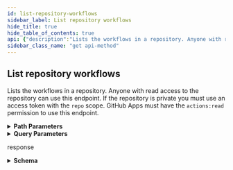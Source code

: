 ```yaml
---
id: list-repository-workflows
sidebar_label: List repository workflows
hide_title: true
hide_table_of_contents: true
api: {"description":"Lists the workflows in a repository. Anyone with read access to the repository can use this endpoint. If the repository is private you must use an access token with the `repo` scope. GitHub Apps must have the `actions:read` permission to use this endpoint.","externalDocs":{"description":"API method documentation","url":"https://docs.github.com/rest/reference/actions#list-repository-workflows"},"operationId":"actions/list-repo-workflows","parameters":[{"in":"path","name":"owner","required":true,"schema":{"type":"string"}},{"in":"path","name":"repo","required":true,"schema":{"type":"string"}},{"description":"Results per page (max 100).","in":"query","name":"per_page","schema":{"default":30,"type":"integer"}},{"description":"Page number of the results to fetch.","in":"query","name":"page","schema":{"default":1,"type":"integer"}}],"responses":{"200":{"content":{"application/json":{"examples":{"default":{"value":{"total_count":2,"workflows":[{"badge_url":"https://github.com/octo-org/octo-repo/workflows/CI/badge.svg","created_at":"2020-01-09T07:48:37.000Z","html_url":"https://github.com/octo-org/octo-repo/blob/master/.github/workflows/161335","id":161335,"name":"CI","node_id":"MDg6V29ya2Zsb3cxNjEzMzU=","path":".github/workflows/blank.yaml","state":"active","updated_at":"2020-01-09T07:50:21.000Z","url":"https://api.github.com/repos/octo-org/octo-repo/actions/workflows/161335"},{"badge_url":"https://github.com/octo-org/octo-repo/workflows/Linter/badge.svg","created_at":"2020-01-09T07:48:37.000Z","html_url":"https://github.com/octo-org/octo-repo/blob/master/.github/workflows/269289","id":269289,"name":"Linter","node_id":"MDE4OldvcmtmbG93IFNlY29uZGFyeTI2OTI4OQ==","path":".github/workflows/linter.yaml","state":"active","updated_at":"2020-01-09T07:50:21.000Z","url":"https://api.github.com/repos/octo-org/octo-repo/actions/workflows/269289"}]}}},"schema":{"properties":{"total_count":{"type":"integer"},"workflows":{"items":{"description":"A GitHub Actions workflow","properties":{"badge_url":{"example":"https://github.com/actions/setup-ruby/workflows/CI/badge.svg","type":"string"},"created_at":{"example":"2019-12-06T14:20:20.000Z","format":"date-time","type":"string"},"deleted_at":{"example":"2019-12-06T14:20:20.000Z","format":"date-time","type":"string"},"html_url":{"example":"https://github.com/actions/setup-ruby/blob/master/.github/workflows/ruby.yaml","type":"string"},"id":{"example":5,"type":"integer"},"name":{"example":"CI","type":"string"},"node_id":{"example":"MDg6V29ya2Zsb3cxMg==","type":"string"},"path":{"example":"ruby.yaml","type":"string"},"state":{"enum":["active","deleted"],"example":"active","type":"string"},"updated_at":{"example":"2019-12-06T14:20:20.000Z","format":"date-time","type":"string"},"url":{"example":"https://api.github.com/repos/actions/setup-ruby/workflows/5","type":"string"}},"required":["id","node_id","name","path","state","url","html_url","badge_url","created_at","updated_at"],"title":"Workflow","type":"object"},"type":"array"}},"required":["total_count","workflows"],"type":"object"}}},"description":"response","headers":{"Link":{"example":"<https://api.github.com/resource?page=2>; rel=\"next\", <https://api.github.com/resource?page=5>; rel=\"last\"","schema":{"type":"string"}}}}},"tags":["actions"],"x-github":{"category":"actions","enabledForGitHubApps":true,"githubCloudOnly":false,"previews":[],"subcategory":"workflows"},"method":"get","path":"/repos/{owner}/{repo}/actions/workflows","servers":[{"url":"https://api.github.com"}],"info":{"contact":{"name":"Support","url":"https://support.github.com/contact"},"description":"GitHub's v3 REST API.","license":{"name":"MIT","url":"https://spdx.org/licenses/MIT"},"termsOfService":"https://docs.github.com/articles/github-terms-of-service","title":"GitHub v3 REST API","version":"1.1.4","x-apisguru-categories":["collaboration","developer_tools"],"x-logo":{"url":"https://twitter.com/github/profile_image?size=original"},"x-origin":[{"format":"openapi","url":"https://raw.githubusercontent.com/github/rest-api-description/main/descriptions/api.github.com/api.github.com.json","version":"3.0"}],"x-providerName":"github.com"},"postman":{"name":"List repository workflows","description":{"content":"Lists the workflows in a repository. Anyone with read access to the repository can use this endpoint. If the repository is private you must use an access token with the `repo` scope. GitHub Apps must have the `actions:read` permission to use this endpoint.","type":"text/plain"},"url":{"path":["repos",":owner",":repo","actions","workflows"],"host":["{{baseUrl}}"],"query":[{"disabled":false,"description":{"content":"Results per page (max 100).","type":"text/plain"},"key":"per_page","value":""},{"disabled":false,"description":{"content":"Page number of the results to fetch.","type":"text/plain"},"key":"page","value":""}],"variable":[{"disabled":false,"description":{"content":"(Required) ","type":"text/plain"},"type":"any","value":"","key":"owner"},{"disabled":false,"description":{"content":"(Required) ","type":"text/plain"},"type":"any","value":"","key":"repo"}]},"header":[{"key":"Accept","value":"application/json"}],"method":"GET"}}
sidebar_class_name: "get api-method"
---
```



## List repository workflows



Lists the workflows in a repository. Anyone with read access to the repository can use this endpoint. If the repository is private you must use an access token with the `repo` scope. GitHub Apps must have the `actions:read` permission to use this endpoint.

<details style={{"marginBottom":"1rem"}}><summary style={{}}><strong>Path Parameters</strong></summary><div><ul><ParamsItem className={"paramsItem"} param={{"in":"path","name":"owner","required":true,"schema":{"type":"string"}}}></ParamsItem><ParamsItem className={"paramsItem"} param={{"in":"path","name":"repo","required":true,"schema":{"type":"string"}}}></ParamsItem></ul></div></details><details style={{"marginBottom":"1rem"}}><summary style={{}}><strong>Query Parameters</strong></summary><div><ul><ParamsItem className={"paramsItem"} param={{"description":"Results per page (max 100).","in":"query","name":"per_page","schema":{"default":30,"type":"integer"}}}></ParamsItem><ParamsItem className={"paramsItem"} param={{"description":"Page number of the results to fetch.","in":"query","name":"page","schema":{"default":1,"type":"integer"}}}></ParamsItem></ul></div></details><div><ApiTabs><TabItem label={"200"} value={"200"}><div>

response

</div><div><details style={{}}><summary style={{"textAlign":"left"}}><strong>Schema</strong></summary><div style={{"textAlign":"left","marginLeft":"1rem"}}></div><ul style={{"marginLeft":"1rem"}}><SchemaItem collapsible={false} name={"total_count"} required={true} schemaDescription={undefined} schemaName={"integer"} qualifierMessage={undefined}></SchemaItem><SchemaItem collapsible={true} className={"schemaItem"}><details style={{}}><summary style={{}}><strong>workflows</strong><span style={{"opacity":"0.6"}}> object[]</span><strong style={{"fontSize":"var(--ifm-code-font-size)","color":"var(--openapi-required)"}}> required</strong></summary><div style={{"marginLeft":"1rem"}}><ul><SchemaItem collapsible={false} name={"badge_url"} required={true} schemaDescription={undefined} schemaName={"string"} qualifierMessage={undefined}></SchemaItem><SchemaItem collapsible={false} name={"created_at"} required={true} schemaDescription={undefined} schemaName={"date-time"} qualifierMessage={undefined}></SchemaItem><SchemaItem collapsible={false} name={"deleted_at"} required={false} schemaDescription={undefined} schemaName={"date-time"} qualifierMessage={undefined}></SchemaItem><SchemaItem collapsible={false} name={"html_url"} required={true} schemaDescription={undefined} schemaName={"string"} qualifierMessage={undefined}></SchemaItem><SchemaItem collapsible={false} name={"id"} required={true} schemaDescription={undefined} schemaName={"integer"} qualifierMessage={undefined}></SchemaItem><SchemaItem collapsible={false} name={"name"} required={true} schemaDescription={undefined} schemaName={"string"} qualifierMessage={undefined}></SchemaItem><SchemaItem collapsible={false} name={"node_id"} required={true} schemaDescription={undefined} schemaName={"string"} qualifierMessage={undefined}></SchemaItem><SchemaItem collapsible={false} name={"path"} required={true} schemaDescription={undefined} schemaName={"string"} qualifierMessage={undefined}></SchemaItem><SchemaItem collapsible={false} name={"state"} required={true} schemaDescription={undefined} schemaName={"string"} qualifierMessage={"**Possible values:** [`active`, `deleted`]"}></SchemaItem><SchemaItem collapsible={false} name={"updated_at"} required={true} schemaDescription={undefined} schemaName={"date-time"} qualifierMessage={undefined}></SchemaItem><SchemaItem collapsible={false} name={"url"} required={true} schemaDescription={undefined} schemaName={"string"} qualifierMessage={undefined}></SchemaItem></ul></div></details></SchemaItem></ul></details></div></TabItem></ApiTabs></div>
      